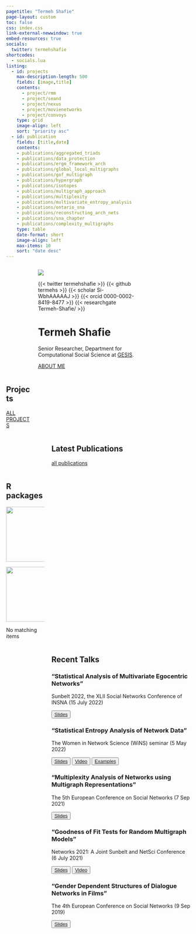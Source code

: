 ```yaml
---
pagetitle: "Termeh Shafie"
page-layout: custom
toc: false
css: index.css
link-external-newwindow: true
embed-resources: true
socials:
  twitter: termehshafie
shortcodes:
  - socials.lua
listing: 
  - id: projects
    max-description-length: 500
    fields: [image,title]
    contents: 
      - project/rmm
      - project/seand
      - project/nexus
      - project/movienetworks
      - project/convoys
    type: grid
    image-align: left
    sort: "priority asc"
  - id: publication
    fields: [title,date]
    contents: 
    - publications/aggregated_triads
    - publications/data_protection
    - publications/ergm_framework_arch
    - publications/global_local_multigraphs
    - publications/gof_multigraph
    - publications/hypergraph
    - publications/isotopes
    - publications/multigraph_approach
    - publications/multiplexity
    - publications/multivariate_entropy_analysis
    - publications/ontario_sna
    - publications/reconstructing_arch_nets
    - publications/sna_chapter
    - publications/complexity_multigraphs
    type: table
    date-format: short
    image-align: left
    max-items: 10
    sort: "date desc"
---
```




::: {.vspace}
:::




:::: {.columns}

::: {.column .col-v-center width="15%"}
:::



::: {.column .col-v-center width="60%"}


::: {.portrait}
![](static/img/avatar.png)

:::{.socials}
{{< twitter termehshafie >}}
{{< github termehs >}}
{{< scholar Si-WbhAAAAAJ >}}
{{< orcid 0000-0002-8419-8477 >}}
{{< researchgate Termeh-Shafie/ >}}
:::


:::

# Termeh Shafie
::: {.termeh-intro}
Senior Researcher, Department for Computational Social Science at [GESIS](https://www.gesis.org/en/institute/departments/computational-social-science).

:::{.about-link}
[ABOUT ME](about/)
:::

:::
:::

::: {.column .col-v-center width="25%"}
::: 
::: {.vspace}
:::

::::





::::{.columns}
::: {.home-section}
::: {.column .col-v-center width="15%"}
:::

::: {.column .col-v-center width="70%"}

## Projects
:::{#projects}
:::

:::{.all-link}
[ALL PROJECTS](project/)
:::

:::
:::
::::




::::{.columns}


::: {.column .col-v-center width="15%"}
:::

::: {.column .col-v-center width="70%"}

## Latest Publications
:::{#publication}
:::

::: {.all-link}
[all publications](publications/)
:::

:::
::::


::::{.columns}
::: {.home-section}
::: {.column .col-v-center width="15%"}
:::

::: {.column .col-v-center width="70%"}

## R packages
<div id="listing-rpckg" class="quarto-listing quarto-listing-container-grid">
<div class="list grid quarto-listing-cols-3"><div class="g-col-1" data-index="0" data-categories="entropy" data-listing-file-modified-sort="1665686493490" data-listing-reading-time-sort="0.005" data-listing-date-sort="null">
<a href=http://localhost:3602/project/seand/#r-package-netropy class="quarto-grid-link">
<div class="quarto-grid-item card h-100 card-left">
<p class="card-img-top">
<img src="./rpackage/netropy/featured.png" class="thumbnail-image card-img" style="height: 150px;">
</p>
</div>
</a>
</div><div class="g-col-1" data-index="1" data-categories="entropy" data-listing-file-modified-sort="1665686604701" data-listing-reading-time-sort="0.005" data-listing-date-sort="null">
<a href="http://localhost:3602/project/rmm/#r-package-multigraphr" class="quarto-grid-link">
<div class="quarto-grid-item card h-100 card-left">
<p class="card-img-top">
<img src="./rpackage/multigraphr/featured.png" class="thumbnail-image card-img" style="height: 150px;">
</p>
</div>
</a>
</div></div>
<div class="listing-no-matching d-none">
No matching items
</div>
</div>

:::
::: {.vspace}
:::
:::
::::


::::{.columns}

::: {.column .col-v-center width="15%"}
:::

::: {.column .col-v-center width="70%"}




## Recent Talks

### “Statistical Analysis of Multivariate Egocentric Networks”
Sunbelt 2022, the XLII Social Networks Conference of INSNA (15 July 2022)

<button type="button" class="btn btn-outline-success">
<a href="talks/SUNBELT2022/index.html" target="_blank">Slides</a></button>

### “Statistical Entropy Analysis of Network Data”
The Women in Network Science (WiNS) seminar (5 May 2022)

<button type="button" class="btn btn-outline-success">
<a href="wins_may2022/index.html" target="_blank">Slides</a></button>
<button type="button" class="btn btn-outline-success">
<a href="https://www.youtube.com/watch?v=uJMQKREntfE&feature=youtu.be" target="_blank">Video</a></button>
<button type="button" class="btn btn-outline-success">
<a href="talks/wins_may2022/wins_examples.html" target="_blank">Examples</a></button>


### “Multiplexity Analysis of Networks using Multigraph Representations”
The 5th European Conference on Social Networks (7 Sep 2021)

<button type="button" class="btn btn-outline-success">
<a href="talks/EUSN2021/EUSN2021_talk.pdf" target="_blank">Slides</a></button>

### “Goodness of Fit Tests for Random Multigraph Models”
Networks 2021: A Joint Sunbelt and NetSci Conference (6 July 2021)

<button type="button" class="btn btn-outline-success">
<a href="talks/NETWORKS2021/networks2021.pdf" target="_blank">Slides</a></button>

<button type="button" class="btn btn-outline-success">
<a href="talks/NETWORKS2021/10338_shafie.mp4" target="_blank">Video</a></button>

### “Gender Dependent Structures of Dialogue Networks in Films”
The 4th European Conference on Social Networks (9 Sep 2019)

<button type="button" class="btn btn-outline-success">
<a href="talks/EUSN2019/EUSN2019.html" target="_blank">Slides</a></button>

:::

::::

::: {.vspace}
:::
